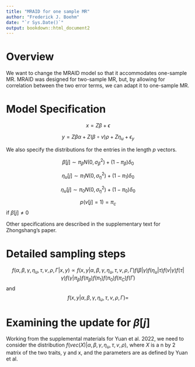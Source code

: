 ```yaml
---
title: "MRAID for one sample MR"
author: "Frederick J. Boehm"
date: "`r Sys.Date()`"
output: bookdown::html_document2
---
```



# Overview

We want to change the MRAID model so that it accommodates one-sample MR. MRAID was designed for two-sample MR, but, by allowing for correlation between the two error terms, we can adapt it to one-sample MR.


# Model Specification

$$x = Z\beta + \epsilon$$

$$y = Z\beta\alpha + Z(\beta \circ v)\rho + Z\eta_u + \epsilon_y$$

We also specify the distributions for the entries in the length $p$ vectors.

$$\beta[j] \sim \pi_{\beta}N(0, \sigma^2_{\beta}) + (1 - \pi_{\beta})\delta_0$$

$$\eta_u[j] \sim \pi_1 N(0, \sigma^2_{\eta}) + (1 - \pi_1) \delta_0$$

$$\eta_u[j] \sim \pi_0N(0, \sigma^2_{\eta}) + (1 - \pi_0)\delta_0$$

$$p(v[j] = 1) = \pi_c$$ if $\beta[j] \neq 0$


Other specifications are described in the supplementary text for Zhongshang's paper.



# Detailed sampling steps

$$f(\alpha, \beta, \gamma, \eta_u, \tau, v, \rho, \Gamma |x,y) \propto f(x, y | \alpha, \beta, \gamma, \eta_u, \tau, v, \rho, \Gamma)f(\beta|\gamma)f(\eta_u|\tau)f(v|\gamma)f(\tau|\gamma) f(\gamma|\pi_{\beta}) f(\pi_{\beta}) f(\pi_1) f(\pi_0) f(\pi_C)f(\Gamma)$$
and $$f(x, y | \alpha, \beta, \gamma, \eta_u, \tau, v, \rho, \Gamma) = $$

# Examining the update for $\beta[j]$

Working from the supplemental materials for Yuan et al. 2022, we need to consider the distribution $f(vec(X)|\alpha, \beta, \gamma, \eta_u, \tau, v, \rho)$, where $X$ is a n by 2 matrix of the two traits, y and x, and the parameters are as defined by Yuan et al. 






